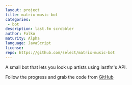 ```yaml
---
layout: project
title: matrix-music-bot
categories: 
 - bot
description: last.fm scrobbler
author: Falko
maturity: Alpha
language: JavaScript
license: 
repo: https://github.com/select/matrix-music-bot
---
```


A small bot that lets you look up artists using lastfm's API.

Follow the progress and grab the code from [GitHub](https://github.com/select/matrix-music-bot)


